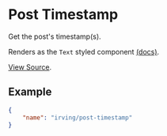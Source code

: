 <Meta title="WordPress Components|Post Timestamp" />

# Post Timestamp
Get the post's timestamp(s).

Renders as the `Text` styled component [(docs)](?path=/docs/styled-components-text--plain-text-example).

[View Source](https://github.com/alleyinteractive/wp-irving/tree/master/inc/components/components/post-timestamp).

## Example
```json
{
	"name": "irving/post-timestamp"
}
```
